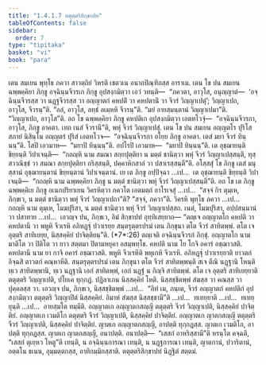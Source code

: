 ```yaml
---
title: "1.4.1.7 ตตุตฺตริสิกฺขาปท"
tableOfContents: false
sidebar:
  order: 7
type: "tipitaka"
basket: "vi"
book: "para"
---
```



<DynamicBreadcrumb />

<Division number="522" book="para" e="ch" v="1" p="315">

<Paragraph number="1998" book="para">
เตน สมเยน พุทฺโธ ภควา สาวตฺถิยํ วิหรติ เชตวเน อนาถปิณฺฑิกสฺส อาราเม. เตน โข ปน สมเยน ฉพฺพคฺคิยา ภิกฺขู อจฺฉินฺนจีวรเก ภิกฺขู อุปสงฺกมิตฺวา เอวํ วทนฺติ—  “ภควตา, อาวุโส, อนุญฺญาตํ—  ‘อจฺฉินฺนจีวรสฺส วา นฏฺฐจีวรสฺส วา อญฺญาตกํ คหปติํ วา คหปตานิํ วา จีวรํ วิญฺญาเปตุํ’; วิญฺญาเปถ, อาวุโส, จีวรนฺ”ติ. “อลํ, อาวุโส, ลทฺธํ อเมฺหหิ จีวรนฺ”ติ. “มยํ อายสฺมนฺตานํ วิญฺญาเปมา”ติ. “วิญฺญาเปถ, อาวุโส”ติ. อถ โข ฉพฺพคฺคิยา ภิกฺขู คหปติเก อุปสงฺกมิตฺวา เอตทโวจุํ—  “อจฺฉินฺนจีวรกา, อาวุโส, ภิกฺขู อาคตา. เทถ เนสํ จีวรานี”ติ, พหุํ จีวรํ วิญฺญาเปสุํ.
</Paragraph>

<Paragraph number="1999" book="para">
เตน โข ปน สมเยน อญฺญตโร ปุริโส สภายํ นิสินฺโน อญฺญตรํ ปุริสํ เอตทโวจ—  “อจฺฉินฺนจีวรกา อโยฺย ภิกฺขู อาคตา. เตสํ มยา จีวรํ ทินฺนนฺ”ติ. โสปิ เอวมาห—  “มยาปิ ทินฺนนฺ”ติ. อปโรปิ เอวมาห—  “มยาปิ ทินฺนนฺ”ติ. เต อุชฺฌายนฺติ ขิยฺยนฺติ วิปาเจนฺติ—  “กถญฺหิ นาม สมณา สกฺยปุตฺติยา น มตฺตํ ชานิตฺวา พหุํ จีวรํ วิญฺญาเปสฺสนฺติ, ทุสฺสวาณิชฺชํ วา สมณา สกฺยปุตฺติยา กริสฺสนฺติ, ปคฺคาหิกสาลํ วา ปสาเรสฺสนฺตี”ติ.
</Paragraph>

<Paragraph number="2000" book="para">
อโสฺสสุํ โข ภิกฺขู เตสํ มนุสฺสานํ อุชฺฌายนฺตานํ ขิยฺยนฺตานํ วิปาเจนฺตานํ. เย เต ภิกฺขู อปฺปิจฺฉา …เป…  เต อุชฺฌายนฺติ ขิยฺยนฺติ วิปาเจนฺติ—  “กถญฺหิ นาม ฉพฺพคฺคิยา ภิกฺขู น มตฺตํ ชานิตฺวา พหุํ จีวรํ วิญฺญาเปสฺสนฺตี”ติ.
</Paragraph>

<Paragraph number="2001" book="para">
อถ โข เต ภิกฺขู ฉพฺพคฺคิเย ภิกฺขู อเนกปริยาเยน วิครหิตฺวา ภควโต เอตมตฺถํ อาโรเจสุํ …เป…  “สจฺจํ กิร ตุมฺเห, ภิกฺขเว, น มตฺตํ ชานิตฺวา พหุํ จีวรํ วิญฺญาเปถา”ติ? “สจฺจํ, ภควา”ติ. วิครหิ พุทฺโธ ภควา …เป…  กถญฺหิ นาม ตุมฺเห, โมฆปุริสา, น มตฺตํ ชานิตฺวา พหุํ จีวรํ วิญฺญาเปสฺสถ. เนตํ, โมฆปุริสา, อปฺปสนฺนานํ วา ปสาทาย …เป…  เอวญฺจ ปน, ภิกฺขเว, อิมํ สิกฺขาปทํ อุทฺทิเสยฺยาถ—
</Paragraph>

</Division>
<Division number="523" book="para" e="ch" v="1" p="316">

<Paragraph number="2002" book="para">
<Emphasis>“ตญฺเจ อญฺญาตโก คหปติ วา คหปตานี วา พหูหิ จีวเรหิ อภิหฏฺฐุํ ปวาเรยฺย สนฺตรุตฺตรปรมํ เตน ภิกฺขุนา ตโต จีวรํ สาทิตพฺพํ. ตโต เจ อุตฺตริ สาทิเยยฺย, นิสฺสคฺคิยํ ปาจิตฺติยนฺ”</Emphasis>ติ. (*7*:<Emphasis>26</Emphasis>)
</Paragraph>

</Division>
<Division number="524" book="para" e="ch" v="1" p="316">

<Paragraph number="2003" book="para">
<Emphasis>ตญฺเจ</Emphasis>ติ อจฺฉินฺนจีวรกํ ภิกฺขุํ.
</Paragraph>

<Paragraph number="2004" book="para">
<Emphasis>อญฺญาตโก</Emphasis> นาม มาติโต วา ปิติโต วา ยาว สตฺตมา ปิตามหยุคา อสมฺพทฺโธ.
</Paragraph>

<Paragraph number="2005" book="para">
<Emphasis>คหปติ</Emphasis> นาม โย โกจิ อคารํ อชฺฌาวสติ.
</Paragraph>

<Paragraph number="2006" book="para">
<Emphasis>คหปตานี</Emphasis> นาม ยา กาจิ อคารํ อชฺฌาวสติ.
</Paragraph>

<Paragraph number="2007" book="para">
<Emphasis>พหูหิ จีวเรหี</Emphasis>ติ พหุเกหิ จีวเรหิ.
</Paragraph>

<Paragraph number="2008" book="para">
<Emphasis>อภิหฏฺฐุํ ปวาเรยฺยา</Emphasis>ติ ยาวตกํ อิจฺฉสิ ตาวตกํ คณฺหาหีติ.
</Paragraph>

<Paragraph number="2009" book="para">
<Emphasis>สนฺตรุตฺตรปรมํ เตน ภิกฺขุนา ตโต จีวรํ สาทิตพฺพนฺ</Emphasis>ติ สเจ ตีณิ นฏฺฐานิ โหนฺติ ทฺเว สาทิตพฺพานิ, ทฺเว นฏฺฐานิ เอกํ สาทิตพฺพํ, เอกํ นฏฺฐํ น กิญฺจิ สาทิตพฺพํ.
</Paragraph>

<Paragraph number="2010" book="para">
<Emphasis>ตโต เจ อุตฺตริ สาทิเยยฺยา</Emphasis>ติ ตตุตฺตริ วิญฺญาเปติ, ปโยเค ทุกฺกฏํ. ปฏิลาเภน นิสฺสคฺคิยํ โหติ. นิสฺสชฺชิตพฺพํ สํฆสฺส วา คณสฺส วา ปุคฺคลสฺส วา. เอวญฺจ ปน, ภิกฺขเว, นิสฺสชฺชิตพฺพํ …เป…  “อิทํ เม, ภนฺเต, จีวรํ อญฺญาตกํ คหปติกํ อุปสงฺกมิตฺวา ตตุตฺตริ วิญฺญาปิตํ นิสฺสคฺคิยํ. อิมาหํ สํฆสฺส นิสฺสชฺชามี”ติ …เป…  ทเทยฺยาติ …เป…  ทเทยฺยุนฺติ …เป…  อายสฺมโต ทมฺมีติ.
</Paragraph>

</Division>
<Division number="525" book="para" e="ch" v="1" p="317">

<Paragraph number="2011" book="para">
อญฺญาตเก อญฺญาตกสญฺญี ตตุตฺตริ จีวรํ วิญฺญาเปติ, นิสฺสคฺคิยํ ปาจิตฺติยํ. อญฺญาตเก เวมติโก ตตุตฺตริ จีวรํ วิญฺญาเปติ, นิสฺสคฺคิยํ ปาจิตฺติยํ. อญฺญาตเก ญาตกสญฺญี ตตุตฺตริ จีวรํ วิญฺญาเปติ, นิสฺสคฺคิยํ ปาจิตฺติยํ.
</Paragraph>

<Paragraph number="2012" book="para">
ญาตเก อญฺญาตกสญฺญี, อาปตฺติ ทุกฺกฏสฺส. ญาตเก เวมติโก, อาปตฺติ ทุกฺกฏสฺส. ญาตเก ญาตกสญฺญี, อนาปตฺติ.
</Paragraph>

</Division>
<Division number="526" book="para" e="ch" v="1" p="317">

<Paragraph number="2013" book="para">
อนาปตฺติ—  “เสสกํ อาหริสฺสามี”ติ หรนฺโต คจฺฉติ, “เสสกํ ตุเยฺหว โหตู”ติ เทนฺติ, น อจฺฉินฺนการณา เทนฺติ, น นฏฺฐการณา เทนฺติ, ญาตกานํ, ปวาริตานํ, อตฺตโน ธเนน, อุมฺมตฺตกสฺส, อาทิกมฺมิกสฺสาติ.

</Paragraph>
</Division>

<Paragraph number="2014" type="center" book="para">
ตตุตฺตริสิกฺขาปทํ นิฏฺฐิตํ สตฺตมํ.
</Paragraph>